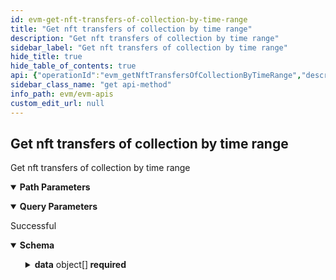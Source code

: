 ```yaml
---
id: evm-get-nft-transfers-of-collection-by-time-range
title: "Get nft transfers of collection by time range"
description: "Get nft transfers of collection by time range"
sidebar_label: "Get nft transfers of collection by time range"
hide_title: true
hide_table_of_contents: true
api: {"operationId":"evm_getNftTransfersOfCollectionByTimeRange","description":"Get nft transfers of collection by time range","parameters":[{"name":"collection_address","required":true,"in":"path","schema":{"type":"string"}},{"name":"from_time","required":true,"in":"query","description":"From timestamp","schema":{"type":"number"}},{"name":"to_time","required":true,"in":"query","description":"To timestamp","schema":{"type":"number"}},{"name":"offset","required":false,"in":"query","description":"Number of items to skip before returning items, default: 0","schema":{"type":"number"}},{"name":"limit","required":false,"in":"query","description":"Number of items returned, default: 20","schema":{"type":"number"}}],"responses":{"200":{"description":"Successful","content":{"application/json":{"schema":{"type":"object","properties":{"offset":{"type":"number","description":"Offset"},"limit":{"type":"number","description":"Limit of results"},"total_items":{"type":"number","description":"Total returned result items"},"data":{"description":"Array of documents","type":"array","items":{"type":"object","properties":{"token_address":{"type":"string","description":"The address of the NFT contract"},"transaction_hash":{"type":"string","description":"The transaction hash"},"transaction_type":{"type":"string","description":"The type of NFT contract standard"},"transaction_index":{"type":"number","description":"The transaction index"},"contract_type":{"type":"string","description":"The type of NFT contract standard"},"token_id":{"type":"string","description":"The token ID of the NFT"},"value":{"type":"string","description":"The value that was sent in the transaction (ETH/BNB/etc..)"},"block_hash":{"type":"string","description":"The block hash of the transaction"},"block_number":{"type":"number","description":"The block number when the amount or owner changed"},"log_index":{"type":"number","description":"The log index"},"block_timestamp":{"type":"number","description":"The block timestamp"},"amount":{"type":"string","description":"The number of tokens transferred"},"from_address":{"type":"string","description":"The address that sent the NFT"},"to_address":{"type":"string","description":"The address that received the NFT"},"operator":{"type":"string","description":"The operator present only for ERC1155 transfers"}},"required":["token_address","transaction_hash","transaction_type","transaction_index","contract_type","token_id","value","block_hash","block_number","log_index","block_timestamp","amount","from_address","to_address","operator"],"title":"NftTransferDto"}}},"required":["offset","limit","total_items","data"],"title":"ListNftTransfersResponseDto"}}}}},"security":[{"apiKey":[]}],"tags":["Get NFT transfers"],"method":"get","path":"/v1/collections/{collection_address}/nft-transfers/time-range","servers":[{"url":"https://eth-mainnet-api.blocklens.io","description":"Ethereum Mainnet server"}],"securitySchemes":{"bearer":{"scheme":"bearer","bearerFormat":"JWT","type":"http"},"basic":{"type":"http","scheme":"basic"},"apiKey":{"type":"apiKey","name":"x-api-key","in":"header"}},"info":{"title":"EVM APIs","description":"Swagger documentation","version":"1.0.0","contact":{}},"postman":{"name":"Get nft transfers of collection by time range","description":{"content":"Get nft transfers of collection by time range","type":"text/plain"},"url":{"path":["v1","collections",":collection_address","nft-transfers","time-range"],"host":["{{baseUrl}}"],"query":[{"disabled":false,"description":{"content":"(Required) From timestamp","type":"text/plain"},"key":"from_time","value":""},{"disabled":false,"description":{"content":"(Required) To timestamp","type":"text/plain"},"key":"to_time","value":""},{"disabled":false,"description":{"content":"Number of items to skip before returning items, default: 0","type":"text/plain"},"key":"offset","value":""},{"disabled":false,"description":{"content":"Number of items returned, default: 20","type":"text/plain"},"key":"limit","value":""}],"variable":[{"disabled":false,"description":{"content":"(Required) ","type":"text/plain"},"type":"any","value":"","key":"collection_address"}]},"header":[{"key":"Accept","value":"application/json"}],"method":"GET","auth":{"type":"apikey","apikey":[{"type":"any","value":"x-api-key","key":"key"},{"type":"any","value":"<API Key>","key":"value"},{"type":"any","value":"header","key":"in"}]}}}
sidebar_class_name: "get api-method"
info_path: evm/evm-apis
custom_edit_url: null
---
```



## Get nft transfers of collection by time range



Get nft transfers of collection by time range

<details style={{"marginBottom":"1rem"}} data-collapsed={false} open={true}><summary style={{}}><strong>Path Parameters</strong></summary><div><ul><ParamsItem className={"paramsItem"} param={{"name":"collection_address","required":true,"in":"path","schema":{"type":"string"}}}></ParamsItem></ul></div></details><details style={{"marginBottom":"1rem"}} data-collapsed={false} open={true}><summary style={{}}><strong>Query Parameters</strong></summary><div><ul><ParamsItem className={"paramsItem"} param={{"name":"from_time","required":true,"in":"query","description":"From timestamp","schema":{"type":"number"}}}></ParamsItem><ParamsItem className={"paramsItem"} param={{"name":"to_time","required":true,"in":"query","description":"To timestamp","schema":{"type":"number"}}}></ParamsItem><ParamsItem className={"paramsItem"} param={{"name":"offset","required":false,"in":"query","description":"Number of items to skip before returning items, default: 0","schema":{"type":"number"}}}></ParamsItem><ParamsItem className={"paramsItem"} param={{"name":"limit","required":false,"in":"query","description":"Number of items returned, default: 20","schema":{"type":"number"}}}></ParamsItem></ul></div></details><div><ApiTabs><TabItem label={"200"} value={"200"}><div>

Successful

</div><div><MimeTabs schemaType={"response"}><TabItem label={"application/json"} value={"application/json"}><SchemaTabs><TabItem label={"Schema"} value={"Schema"}><details style={{}} data-collapsed={false} open={true}><summary style={{"textAlign":"left"}}><strong>Schema</strong></summary><div style={{"textAlign":"left","marginLeft":"1rem"}}></div><ul style={{"marginLeft":"1rem"}}><SchemaItem collapsible={false} name={"offset"} required={true} schemaName={"number"} qualifierMessage={undefined} schema={{"type":"number","description":"Offset"}}></SchemaItem><SchemaItem collapsible={false} name={"limit"} required={true} schemaName={"number"} qualifierMessage={undefined} schema={{"type":"number","description":"Limit of results"}}></SchemaItem><SchemaItem collapsible={false} name={"total_items"} required={true} schemaName={"number"} qualifierMessage={undefined} schema={{"type":"number","description":"Total returned result items"}}></SchemaItem><SchemaItem collapsible={true} className={"schemaItem"}><details style={{}}><summary style={{}}><strong>data</strong><span style={{"opacity":"0.6"}}> object[]</span><strong style={{"fontSize":"var(--ifm-code-font-size)","color":"var(--openapi-required)"}}> required</strong></summary><div style={{"marginLeft":"1rem"}}><div style={{"marginTop":".5rem","marginBottom":".5rem"}}>

Array of documents

</div><li><div style={{"fontSize":"var(--ifm-code-font-size)","opacity":"0.6","marginLeft":"-.5rem","paddingBottom":".5rem"}}>Array [</div></li><SchemaItem collapsible={false} name={"token_address"} required={true} schemaName={"string"} qualifierMessage={undefined} schema={{"type":"string","description":"The address of the NFT contract"}}></SchemaItem><SchemaItem collapsible={false} name={"transaction_hash"} required={true} schemaName={"string"} qualifierMessage={undefined} schema={{"type":"string","description":"The transaction hash"}}></SchemaItem><SchemaItem collapsible={false} name={"transaction_type"} required={true} schemaName={"string"} qualifierMessage={undefined} schema={{"type":"string","description":"The type of NFT contract standard"}}></SchemaItem><SchemaItem collapsible={false} name={"transaction_index"} required={true} schemaName={"number"} qualifierMessage={undefined} schema={{"type":"number","description":"The transaction index"}}></SchemaItem><SchemaItem collapsible={false} name={"contract_type"} required={true} schemaName={"string"} qualifierMessage={undefined} schema={{"type":"string","description":"The type of NFT contract standard"}}></SchemaItem><SchemaItem collapsible={false} name={"token_id"} required={true} schemaName={"string"} qualifierMessage={undefined} schema={{"type":"string","description":"The token ID of the NFT"}}></SchemaItem><SchemaItem collapsible={false} name={"value"} required={true} schemaName={"string"} qualifierMessage={undefined} schema={{"type":"string","description":"The value that was sent in the transaction (ETH/BNB/etc..)"}}></SchemaItem><SchemaItem collapsible={false} name={"block_hash"} required={true} schemaName={"string"} qualifierMessage={undefined} schema={{"type":"string","description":"The block hash of the transaction"}}></SchemaItem><SchemaItem collapsible={false} name={"block_number"} required={true} schemaName={"number"} qualifierMessage={undefined} schema={{"type":"number","description":"The block number when the amount or owner changed"}}></SchemaItem><SchemaItem collapsible={false} name={"log_index"} required={true} schemaName={"number"} qualifierMessage={undefined} schema={{"type":"number","description":"The log index"}}></SchemaItem><SchemaItem collapsible={false} name={"block_timestamp"} required={true} schemaName={"number"} qualifierMessage={undefined} schema={{"type":"number","description":"The block timestamp"}}></SchemaItem><SchemaItem collapsible={false} name={"amount"} required={true} schemaName={"string"} qualifierMessage={undefined} schema={{"type":"string","description":"The number of tokens transferred"}}></SchemaItem><SchemaItem collapsible={false} name={"from_address"} required={true} schemaName={"string"} qualifierMessage={undefined} schema={{"type":"string","description":"The address that sent the NFT"}}></SchemaItem><SchemaItem collapsible={false} name={"to_address"} required={true} schemaName={"string"} qualifierMessage={undefined} schema={{"type":"string","description":"The address that received the NFT"}}></SchemaItem><SchemaItem collapsible={false} name={"operator"} required={true} schemaName={"string"} qualifierMessage={undefined} schema={{"type":"string","description":"The operator present only for ERC1155 transfers"}}></SchemaItem><li><div style={{"fontSize":"var(--ifm-code-font-size)","opacity":"0.6","marginLeft":"-.5rem"}}>]</div></li></div></details></SchemaItem></ul></details></TabItem><TabItem label={"Example (from schema)"} value={"Example (from schema)"}><ResponseSamples responseExample={"{\n  \"offset\": 0,\n  \"limit\": 0,\n  \"total_items\": 0,\n  \"data\": [\n    {\n      \"token_address\": \"string\",\n      \"transaction_hash\": \"string\",\n      \"transaction_type\": \"string\",\n      \"transaction_index\": 0,\n      \"contract_type\": \"string\",\n      \"token_id\": \"string\",\n      \"value\": \"string\",\n      \"block_hash\": \"string\",\n      \"block_number\": 0,\n      \"log_index\": 0,\n      \"block_timestamp\": 0,\n      \"amount\": \"string\",\n      \"from_address\": \"string\",\n      \"to_address\": \"string\",\n      \"operator\": \"string\"\n    }\n  ]\n}"} language={"json"}></ResponseSamples></TabItem></SchemaTabs></TabItem></MimeTabs></div></TabItem></ApiTabs></div>
      